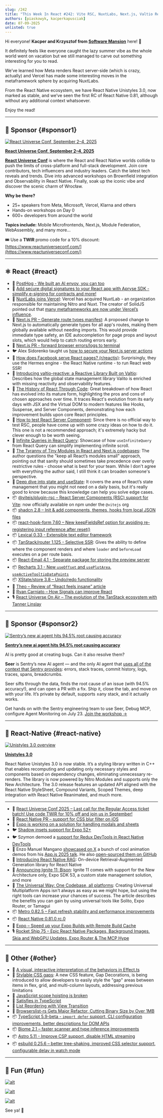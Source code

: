 ```yaml
---
slug: /242
title: "This Week In React #242: Vite RSC, NuxtLabs, Next.js, Valtio Reactive, React Query, Shadcn, react-hook-from, TanStack/router, Lexical, React Email, Recharts, XState | Unistyles, React Native Rag, Shadow Insets, Ignite 11, Metro, RN 0.81 RC | CSS Gaps, TS Satisfies, TS 5.9 Beta, Browserlist-rs, Biome, Astro, esbuild"
authors: [piaskowyk, kacperkapusciak]
date: 07-09-2025
unlisted: true
---
```


Hi everyone! **Kacper and Krzysztof from [Software Mansion](https://swmansion.com/?utm_source=thisweekinreact)** here! 👋

It definitely feels like everyone caught the lazy summer vibe as the whole world went on vacation but we still managed to carve out something interesting for you to read.

We’ve learned how Meta renders React server-side (which is crazy, actually) and Vercel has made some interesting moves in the metaframework sphere by acquiring NuxtLabs.

From the React Native ecosystem, we have React Native Unistyles 3.0, now marked as stable, and we’ve seen the first RC of React Native 0.81, although without any additional context whatsoever.

Enjoy the read!

<!-- truncate -->


<Support />

---

## 💸 Sponsor {#sponsor1}

[![React Universe Conf, September 2–4, 2025](/emails/issues/242/twir.jpg)](https://www.reactuniverseconf.com/?utm_campaign=12860425-RUC%202025%20-%20Regular%20Access%20Tickets&utm_source=TWIR&utm_medium=sponsorship)

**[React Universe Conf, September 2–4, 2025](https://www.reactuniverseconf.com/?utm_campaign=12860425-RUC%202025%20-%20Regular%20Access%20Tickets&utm_source=TWIR&utm_medium=sponsorship)**

[**React Universe Conf**](https://www.reactuniverseconf.com/?utm_campaign=12860425-RUC%202025%20-%20Regular%20Access%20Tickets&utm_source=TWIR&utm_medium=sponsorship) is where the React and React Native worlds collide to push the limits of cross-platform and full-stack development. Join core contributors, tech influencers and industry leaders. Catch the latest tech reveals and trends. Dive into advanced workshops on Brownfield integration and Observability in React Native. Finally, soak up the iconic vibe and discover the scenic charm of Wrocław.

**Why be there?**

- 25+ speakers from Meta, Microsoft, Vercel, Klarna and others
- Hands-on workshops on Day 0
- 600+ developers from around the world

**Topics include:** Mobile Microfrontends, Next.js, Module Federation, WebAssembly, and many more…

🎟️ Use a **TWIR** promo code for a 10% discount: [https://www.reactuniverseconf.com/](https://www.reactuniverseconf.com/)

---

## ⚛️ React {#react}

- 💸 [PostHog - We built an AI envoy, you can too](https://go.posthog.com/twir-jul9)
- 💸 [Add secure digital signatures to your React app with Apryse SDK - simplify e-signing for contracts and more!](https://apryse.com/blog/integrate-digital-signatures-react-applications?utm_source=newsletter&utm_medium=email&utm_campaign=thisweekinreact_2025_07_09&utm_content=email_textlink)
- 👀 [NuxtLabs joins Vercel](https://vercel.com/blog/nuxtlabs-joins-vercel): Vercel has acquired NuxtLab \- an organization responsible for maintaining Nitro and Nuxt. The creator of SolidJS pointed out that [many metaframeworks are now under Vercel’s influence](https://x.com/RyanCarniato/status/1942653782715949151).  
- 👀 [Next.js PR – Generate route types manifest](https://github.com/vercel/next.js/pull/81396): A proposed change to Next.js to automatically generate types for all app's routes, making them globally available without needing imports. This would provide immediate type safety, an IDE autocompletion for page props and layout slots, which would help to catch routing errors early.  
- 👀 [Next.js PR \- forward browser errors/logs to terminal](https://github.com/vercel/next.js/pull/80909)  
- 🐦 Alex Sidorenko taught us [how to secure your Next.js server actions](https://x.com/asidorenko_/status/1941863623300645344)  
- ​​💬 [How does Facebook serve React pages? (r/reactjs)](https://www.reddit.com/r/reactjs/comments/1ltbw2e/how_does_facebook_serve_react_pages/): Surprisingly, they use the Hermes engine \- the React Native runtime \- to run React web SSR\!  
- 📜 [Introducing valtio-reactive: a Reactive Library Built on Valtio](https://newsletter.daishikato.com/p/introducing-valtio-reactive-a-reactive-library-built-on-valtio): Describes how the global state management library Valito is enriched with missing reactivity and observability features.  
- 📜 [The History of React Through Code](https://playfulprogramming.com/posts/react-history-through-code): Great breakdown of how React has evolved into its mature form, highlighting the pros and cons of chosen approaches over time. It traces React's evolution from its early days with JSX and the Virtual DOM to modern features like Hooks, Suspense, and Server Components, demonstrating how each improvement builds upon core React principles.  
- 📜 [How to test React Server Component](https://www.nico.fyi/blog/how-to-test-react-server-component): Since there is no official way to test RSC, people have come up with some crazy ideas on how to do it. This one is not a recommended approach; it's extremely hacky but clever enough to be worth seeing.  
- ​​📜 [Infinite Queries in React Query](https://tigerabrodi.blog/infinite-queries-in-react-query): Showcase of how `useInfiniteQuery` from React Query can simplify implementing infinite scroll.  
- 📜 [The Tyranny of Tiny Modules in React and Next.js codebases](https://javascript.plainenglish.io/the-tyranny-of-tiny-modules-d42cbd8e1e17): The author questions the "keep all React’s modules small" approach, pointing out that sanity should sometimes take precedence over overly restrictive rules \- choose what is best for your team. While I don't agree with everything the author said, I still think it can broaden someone's perspective.  
- 📜 [Deep dive into state and useState](https://www.56kode.com/posts/level-up-react-deep-dive-into-state-and-usestate/): It covers the area of React’s state management that you might not need on a daily basis, but it's really good to know because this knowledge can help you solve edge cases.  
- 📦 [@vitejs/plugin-rsc – React Server Components (RSC) support for Vite](https://github.com/vitejs/vite-plugin-react/issues/531): now officially available on npm under the `@vitejs` org  
- 📦 [shadcn 2.8 – Init & add components, themes, hooks from local JSON files](https://github.com/shadcn-ui/ui/releases/tag/shadcn%402.8.0)   
- 📦 [react-hook-form 7.60 – New keepFieldsRef option for avoiding re-registering input reference after reset()](https://github.com/react-hook-form/react-hook-form/releases/tag/v7.60.0)   
- 📦 [Lexical 0.33 \- Extensible text editor framework](https://github.com/facebook/lexical/releases/tag/v0.33.0)   
- 📦 [TanStack/router 1.125 \- Selective SSR](https://tanstack.com/start/latest/docs/framework/react/selective-ssr): Gives the ability to define where the component renders and where `loader` and `beforeLoad` executes on a per route basis.  
- 📦 [React-Email 4.1 \- Separate package for storing the preview server](https://github.com/resend/react-email/releases/tag/react-email%404.1.0)  
- 📦 [Recharts 3.1 \- New `useOffset` and `usePlotArea`, `useActiveTooltipDataPoints`](https://github.com/recharts/recharts/releases/tag/v3.1.0)   
- 📦 [XState/store 3.8 – Undo/redo functionality](https://github.com/statelyai/xstate/releases/tag/%40xstate%2Fstore%403.8.0)   
- 🎥 [Theo – Review of “React feels insane” article](https://www.youtube.com/watch?v=DLa2FQQzCr4)  
- 🎥 [Ryan Carniato – How Signals can improve React](https://www.youtube.com/watch?v=VgGl9i-OBBI)  
- 🎙️ [React Universe On Air – The evolution of the TanStack ecosystem with Tanner Linslay](https://www.youtube.com/watch?v=2L4tlUIqLho)

<SubscribeFormEmbed placement="middle" />

---

## 💸 Sponsor {#sponsor2}

[![Sentry’s new ai agent hits 94.5% root causing accuracy](/emails/issues/242/sentry.jpg)](https://sentry.io/resources/sentry-build/?utm_source=thisweekinreact&utm_medium=paid-community&utm_campaign=ai-fy26q2-aiworkshop&utm_content=newsletter-ai-workshop-rsvp)

**[Sentry’s new ai agent hits 94.5% root causing accuracy](https://sentry.io/resources/sentry-build/?utm_source=thisweekinreact&utm_medium=paid-community&utm_campaign=ai-fy26q2-aiworkshop&utm_content=newsletter-ai-workshop-rsvp)**

AI is pretty good at creating bugs. Can it also resolve them?

**Seer** is Sentry’s new AI agent — and the only AI agent that [uses all of the context that Sentry provides](https://sentry.io/product/seer/?utm_source=thisweekinreact&utm_medium=paid-community&utm_campaign=seer-fy26q2-seerlaunch&utm_content=newsletter-seer-page-learnmore): errors, stack traces, commit history, logs, traces, spans, breadcrumbs.

Seer sifts through the data, finds the root cause of an issue (with 94.5% accuracy!), and can open a PR with a fix. Ship it, close the tab, and move on with your life. It’s private by default, supports ±any stack, and it actually works.

Get hands on with the Sentry engineering team to use Seer, Debug MCP, configure Agent Monitoring on July 23. [Join the workshop →](https://sentry.io/resources/sentry-build/?utm_source=thisweekinreact&utm_medium=paid-community&utm_campaign=ai-fy26q2-aiworkshop&utm_content=newsletter-ai-workshop-rsvp)

---

## 📱 React-Native {#react-native}

[![Unistyles 3.0 overview](/emails/issues/242/unistyles_banner.jpg)](https://www.reactnativecrossroads.com/posts/introducing-unistyles-3)

[**Unistyles 3.0**](https://www.reactnativecrossroads.com/posts/introducing-unistyles-3)

React Native Unistyles 3.0 is now stable. It’s a styling library written in C++ that enables recomputing and updating only necessary styles and components based on dependency changes, eliminating unnecessary re-renders. The library is now powered by Nitro Modules and supports only the New Architecture. The 3.0 release features an updated API aligned with the React Native StyleSheet, Compound Variants, Scoped Themes, deep integration with React Native Reanimated, and much more.

---

- 💸 [React Universe Conf 2025 – Last call for the Regular Access ticket batch! Use code TWIR for 10% off and join us in September!](https://www.reactuniverseconf.com/?utm_campaign=12860425-RUC%202025%20-%20Regular%20Access%20Tickets&utm_source=TWIR&utm_medium=partnership)
- 👀 [React Native PR – support for CSS blur filter on iOS](https://github.com/facebook/react-native/pull/52495)  
- 👀 [Expo is working on a solution for handling modals and sheets](https://x.com/hirbod_dev/status/1941143002057252955)   
- 🐦 [Shadow insets support for Expo 52+](https://x.com/Baconbrix/status/1940419440287600870)  
- 🐦 Szymon demoed a [support for Redux DevTools in React Native DevTools](https://x.com/ChmalSzymon/status/1941853476952080632)  
- 🎨 Enzo Manuel Mangano [showcased on X](https://x.com/reactiive_/status/1940822398963786033) a bunch of cool animation demos from his [App.js 2025 talk](https://www.youtube.com/watch?v=kaUamUQXeo0). He also [open-sourced them on GitHub](https://github.com/enzomanuelmangano/everybody-can-cook)   
- 📜 [Introducing React Native RAG](https://blog.swmansion.com/introducing-react-native-rag-fbb62efa4991): On-device Retrieval-Augmented Generation library for React Native  
- 📜 [Announcing Ignite 11: Bison](https://shift.infinite.red/announcing-ignite-11-bison-f2802a85f94d): Ignite 11 comes with support for the New Architecture only, Expo SDK 53, a custom state management solution, and more  
- 📜 [The Universal Way: One Codebase, all platforms](https://www.paisanos.io/blog/the-universal-way-one-codebase-all-platforms): Creating Universal Multiplatform Apps isn't always as easy as we might hope, but using the right tools can increase your chances of success. The article describes the benefits you can gain by using universal tools like Solito, Expo Router, or Tamagui  
- 📦 [Metro 0.82.5 – Fast refresh stability and performance improvements](https://github.com/facebook/metro/releases/tag/v0.82.5)  
- 📦 [React Native 0.81.0 rc.0](https://github.com/facebook/react-native/releases/tag/v0.81.0-rc.0)  
- 🎥 [Expo – Speed up your Expo Builds with Remote Build Cache](https://www.youtube.com/watch?v=5SmaC-JQS_k)   
- 🎙️ [Rocket Ship 75 – Epic React Native Packages, Background Images, Skia and WebGPU Updates, Expo Router & The MCP Hype](https://share.transistor.fm/s/411fe792)

---

## 🔀 Other {#other}

- 🎨 [A visual, interactive interpretation of the behaviors in Effect.ts](https://effect.kitlangton.com/)  
- 📜 [Stylable CSS gaps](https://css-tricks.com/the-gap-strikes-back-now-stylable/):  A new CSS feature, Gap Decorations, is being introduced to allow developers to easily style the "gap" areas between items in flex, grid, and multi-column layouts, addressing previous limitations  
- 📜 [JavaScript scope hoisting is broken](https://devongovett.me/blog/scope-hoisting.html)   
- 📜 [Satisfies in TypeScript](https://frontendmasters.com/blog/satisfies-in-typescript/)   
- 📜 [List Reordering with View Transition](https://frontendmasters.com/blog/view-transition-list-reordering-with-a-kick-flip/)   
- 📜 [Browserslist-rs Gets Major Refactor, Cutting Binary Size by Over 1MB](https://socket.dev/blog/browserslist-rs-gets-major-optimization)   
- 📦 [TypeScript 5.9-beta \- `import defer` support, CLI configuration improvements, better descriptions for DOM APIs](https://devblogs.microsoft.com/typescript/announcing-typescript-5-9-beta/)  
- 📦 [Biome 2.1 – faster scanner and type inference improvements](https://biomejs.dev/blog/biome-v2-1/%20)  
- 📦 [Astro 5.11 \- Improve CSP support, disable HTML streaming](https://astro.build/blog/astro-5110/%20)  
- 📦 [esbuild 0.25.6 – better tree-shaking, improved CSS selector support, configurable delay in watch mode](https://github.com/evanw/esbuild/releases/tag/v0.25.6)

---

## 🤭 Fun {#fun}

[![alt](/emails/issues/242/meme1.jpg)](https://x.com/kacperkapusciak/status/1940767250128294030)

[![alt](/emails/issues/242/meme2.jpg)](https://x.com/DavidKPiano/status/1941261793864843575)

[![alt](/emails/issues/242/meme3.jpg)](https://x.com/bunjavascript/status/1942400645757296705)

See ya! 👋
